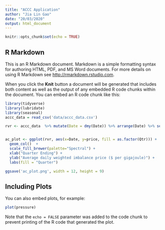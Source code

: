 ```yaml
---
title: "ACCC Application"
author: "Jia Lin Gao"
date: "20/03/2020"
output: html_document
---
```


```r
knitr::opts_chunk$set(echo = TRUE)
```

## R Markdown

This is an R Markdown document. Markdown is a simple formatting syntax for authoring HTML, PDF, and MS Word documents. For more details on using R Markdown see <http://rmarkdown.rstudio.com>.

When you click the **Knit** button a document will be generated that includes both content as well as the output of any embedded R code chunks within the document. You can embed an R code chunk like this:

```r
library(tidyverse)
library(lubridate)
library(seasonal)
accc_data = read_csv('data/accc_data.csv')

rvr <- accc_data  %>% mutate(Date = dmy(Date)) %>% arrange(Date) %>% seas()


ac_plot <- ggplot(rvr, aes(x=Date, y=price, fill = as.factor(Qtr))) + 
  geom_col()  + 
  scale_fill_brewer(palette="Spectral") +
  xlab("Quarter Ending") + 
  ylab("Average daily weighted imbalance price ($ per gigajoule)") +
  labs(fill = "Quarter")

ggsave('ac_plot.png', width = 12, height = 9)

```

## Including Plots

You can also embed plots, for example:

```r
plot(pressure)
```

Note that the `echo = FALSE` parameter was added to the code chunk to prevent printing of the R code that generated the plot.
